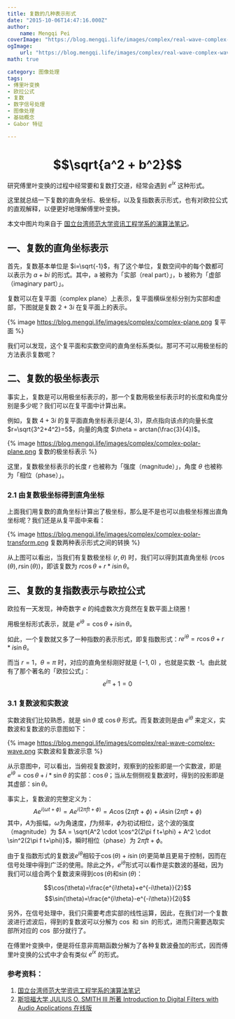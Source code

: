 ```yaml
---
title: 复数的几种表示形式
date: "2015-10-06T14:47:16.000Z"
author:
    name: Mengqi Pei
coverImage: "https://blog.mengqi.life/images/complex/real-wave-complex-wave.png"
ogImage:
    url: "https://blog.mengqi.life/images/complex/real-wave-complex-wave.png"
math: true

category: 图像处理
tags:
- 傅里叶变换
- 欧拉公式
- 复数
- 数字信号处理
- 图像处理
- 基础概念
- Gabor 特征

---
```


# $$\sqrt{a^2 + b^2}$$

研究傅里叶变换的过程中经常要和复数打交道，经常会遇到 $e^{ix}$ 这种形式。

这里就总结一下复数的直角坐标、极坐标，以及复指数表示形式，也有对欧拉公式的直观解释，以便更好地理解傅里叶变换。

本文中图片均来自于 [国立台湾师范大学资讯工程学系的演算法笔记](http://www.csie.ntnu.edu.tw/~u91029/Wave.html)。

<!--more-->

## 一、复数的直角坐标表示

首先，复数基本单位是 $i=\sqrt{-1}$，有了这个单位，复数空间中的每个数都可以表示为 $a+bi$ 的形式。其中，a 被称为「实部（real part）」，b 被称为「虚部（imaginary part）」。

复数可以在复平面（complex plane）上表示，复平面横纵坐标分别为实部和虚部，下图就是复数 $2+3i$ 在复平面上的表示。

{% image https://blog.mengqi.life/images/complex/complex-plane.png  复平面 %}

我们可以发现，这个复平面和实数空间的直角坐标系类似。那可不可以用极坐标的方法表示复数呢？

## 二、复数的极坐标表示

事实上，复数是可以用极坐标表示的，那一个复数用极坐标表示时的长度和角度分别是多少呢？我们可以在复平面中计算出来。

例如，复数 $4+3i$ 的复平面直角坐标表示是$(4, 3)$，原点指向该点的向量长度 $r=\sqrt{3^2+4^2}=5$，向量的角度 $\theta = arctan(\frac{3}{4})$。

{% image https://blog.mengqi.life/images/complex/complex-polar-plane.png 复数的极坐标表示 %}

这里，复数极坐标表示的长度 $r$ 也被称为「强度（magnitude）」，角度 $\theta$ 也被称为「相位（phase）」。

### 2.1 由复数极坐标得到直角坐标

上面我们用复数的直角坐标计算出了极坐标，那么是不是也可以由极坐标推出直角坐标呢？我们还是从复平面中来看：

{% image https://blog.mengqi.life/images/complex/complex-polar-transform.png  复数两种表示形式之间的转换 %}

从上图可以看出，当我们有复数极坐标 $(r, \theta)$ 时，我们可以得到其直角坐标 $(r \cos(\theta), r \sin(\theta))$，即该复数为 $r\cos\theta + r*i\sin\theta$。

## 三、复数的复指数表示与欧拉公式
欧拉有一天发现，神奇数字 $e$ 的纯虚数次方竟然在复数平面上绕圈！

用极坐标形式表示，就是 $e^{i\theta}=\cos\theta+i\sin\theta$。

如此，一个复数就又多了一种指数的表示形式，即复指数形式：$r e^{i\theta} = r \cos\theta + r*i \sin\theta$。

而当 $r=1$，$\theta=\pi$ 时，对应的直角坐标刚好就是 $(-1, 0)$ ，也就是实数 -1。由此就有了那个著名的「欧拉公式」：
$$e^{i\pi}+1=0$$

### 3.1 复数波和实数波

实数波我们比较熟悉，就是 $\sin\theta$ 或 $\cos\theta$ 形式。而复数波则是由 $e^{i\theta}$ 来定义，实数波和复数波的示意图如下：

{% image https://blog.mengqi.life/images/complex/real-wave-complex-wave.png  实数波和复数波示意 %}

从示意图中，可以看出，当俯视复数波时，观察到的投影即是一个实数波，即是 $e^{i\theta}=\cos\theta + i* \sin\theta$ 的实部：$\cos\theta$；当从左侧侧视复数波时，得到的投影即是其虚部：$\sin\theta$。

事实上，复数波的完整定义为：
$$ Ae^{i(\omega t+\phi)} = Ae^{i(2\pi f t+\phi)} = A\cos(2\pi f t+\phi) + iA\sin(2\pi f t+\phi) $$
其中，$A$为振幅，$\omega$为角速度，$f$为频率，$\phi$为初试相位，这个波的强度（magnitude）为 $A = \sqrt{A^2 \cdot \cos^2(2\pi f t+\phi) + A^2 \cdot \sin^2(2\pi f t+\phi)}$，瞬时相位（phase）为 $2\pi f t + \phi$。

由于复指数形式的复数波$e^{i\theta}$相较于$\cos(\theta)+i\sin(\theta)$更简单且更易于控制，因而在信号处理中得到广泛的使用。除此之外，$e^{i\theta}$形式可以看作是实数波的基础，因为我们可以组合两个复数波来得到$\cos(\theta)$和$\sin(\theta)$：

$$\cos(\theta)=\frac{e^{i\theta}+e^{-i\theta}}{2}$$
$$\sin(\theta)=\frac{e^{i\theta}-e^{-i\theta}}{2i}$$
    
另外，在信号处理中，我们只需要考虑实部的线性运算，因此，在我们对一个复数波进行滤波后，得到的复数波可以分解为 $\cos$ 和 $\sin$ 的形式，进而只需要选取实部所对应的 $\cos$ 部分就行了。

在傅里叶变换中，便是将任意非周期函数分解为了各种复数波叠加的形式，因而傅里叶变换的公式中才会有类似 $e^{ix}$ 的形式。

### 参考资料：
1. [国立台湾师范大学资讯工程学系的演算法笔记](http://www.csie.ntnu.edu.tw/~u91029/Wave.html)
2. [斯坦福大学 JULIUS O. SMITH III 所著 Introduction to Digital Filters with Audio Applications 在线版](https://ccrma.stanford.edu/~jos/fp/Complex_Sinusoids.html)
